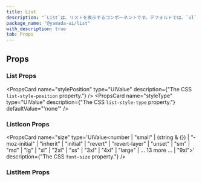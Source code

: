 ```yaml
---
title: List
description: "`List`は、リストを表示するコンポーネントです。デフォルトでは、`ul`要素をレンダリングします。"
package_name: "@yamada-ui/list"
with_description: true
tab: Props
---
```


## Props

### List Props

<PropsCard
  name="stylePosition"
  type="UIValue<ListStylePosition>"
  description={"The CSS `list-style-position` property."}
/>
<PropsCard
  name="styleType"
  type="UIValue<ListStyleType>"
  description={"The CSS `list-style-type` property."}
  defaultValue="'none'"
/>

### ListIcon Props

<PropsCard
  name="size"
  type='UIValue<number | "small" | (string & {}) | "-moz-initial" | "inherit" | "initial" | "revert" | "revert-layer" | "unset" | "sm" | "md" | "lg" | "xl" | "2xl" | "xs" | "3xl" | "4xl" | "large" | ... 13 more ... | "9xl">'
  description={"The CSS `font-size` property."}
/>

### ListItem Props
